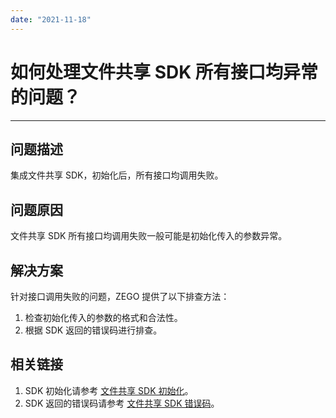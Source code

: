 ```yaml
---
date: "2021-11-18"
---
```

# 如何处理文件共享 SDK 所有接口均异常的问题？
---

## 问题描述

集成文件共享 SDK，初始化后，所有接口均调用失败。

## 问题原因

文件共享 SDK 所有接口均调用失败一般可能是初始化传入的参数异常。

## 解决方案

针对接口调用失败的问题，ZEGO 提供了以下排查方法：

1. 检查初始化传入的参数的格式和合法性。
2. 根据 SDK 返回的错误码进行排查。

## 相关链接

1. SDK 初始化请参考 [文件共享 SDK 初始化](https://doc-zh.zego.im/article/9395)。
2. SDK 返回的错误码请参考 [文件共享 SDK 错误码](https://doc-zh.zego.im/article/4410)。
